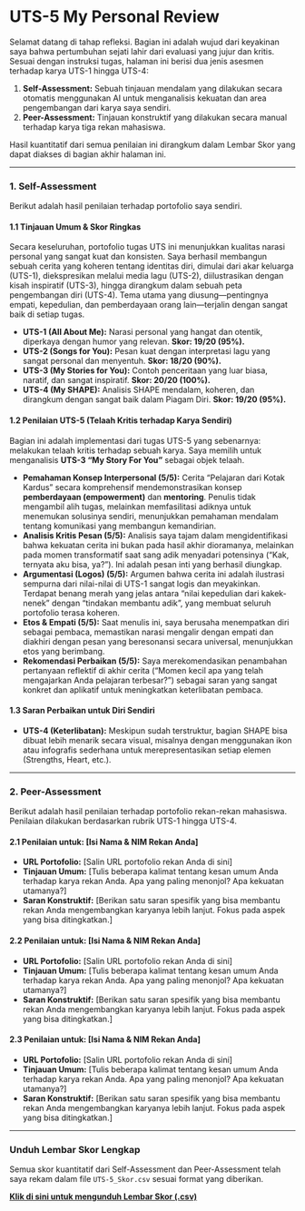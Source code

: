 # UTS-5 My Personal Review

Selamat datang di tahap refleksi. Bagian ini adalah wujud dari keyakinan saya bahwa pertumbuhan sejati lahir dari evaluasi yang jujur dan kritis. Sesuai dengan instruksi tugas, halaman ini berisi dua jenis asesmen terhadap karya UTS-1 hingga UTS-4:

1.  **Self-Assessment:** Sebuah tinjauan mendalam yang dilakukan secara otomatis menggunakan AI untuk menganalisis kekuatan dan area pengembangan dari karya saya sendiri.
2.  **Peer-Assessment:** Tinjauan konstruktif yang dilakukan secara manual terhadap karya tiga rekan mahasiswa.

Hasil kuantitatif dari semua penilaian ini dirangkum dalam Lembar Skor yang dapat diakses di bagian akhir halaman ini.

---

### 1. Self-Assessment

Berikut adalah hasil penilaian terhadap portofolio saya sendiri.

#### 1.1 Tinjauan Umum & Skor Ringkas

Secara keseluruhan, portofolio tugas UTS ini menunjukkan kualitas narasi personal yang sangat kuat dan konsisten. Saya berhasil membangun sebuah cerita yang koheren tentang identitas diri, dimulai dari akar keluarga (UTS-1), diekspresikan melalui media lagu (UTS-2), diilustrasikan dengan kisah inspiratif (UTS-3), hingga dirangkum dalam sebuah peta pengembangan diri (UTS-4). Tema utama yang diusung—pentingnya empati, kepedulian, dan pemberdayaan orang lain—terjalin dengan sangat baik di setiap tugas.

* **UTS-1 (All About Me):** Narasi personal yang hangat dan otentik, diperkaya dengan humor yang relevan. **Skor: 19/20 (95%).**
* **UTS-2 (Songs for You):** Pesan kuat dengan interpretasi lagu yang sangat personal dan menyentuh. **Skor: 18/20 (90%).**
* **UTS-3 (My Stories for You):** Contoh penceritaan yang luar biasa, naratif, dan sangat inspiratif. **Skor: 20/20 (100%).**
* **UTS-4 (My SHAPE):** Analisis SHAPE mendalam, koheren, dan dirangkum dengan sangat baik dalam Piagam Diri. **Skor: 19/20 (95%).**

#### 1.2 Penilaian UTS-5 (Telaah Kritis terhadap Karya Sendiri)

Bagian ini adalah implementasi dari tugas UTS-5 yang sebenarnya: melakukan telaah kritis terhadap sebuah karya. Saya memilih untuk menganalisis **UTS-3 "My Story For You"** sebagai objek telaah.

* **Pemahaman Konsep Interpersonal (5/5):** Cerita "Pelajaran dari Kotak Kardus" secara komprehensif mendemonstrasikan konsep **pemberdayaan (empowerment)** dan **mentoring**. Penulis tidak mengambil alih tugas, melainkan memfasilitasi adiknya untuk menemukan solusinya sendiri, menunjukkan pemahaman mendalam tentang komunikasi yang membangun kemandirian.
* **Analisis Kritis Pesan (5/5):** Analisis saya tajam dalam mengidentifikasi bahwa kekuatan cerita ini bukan pada hasil akhir dioramanya, melainkan pada momen transformatif saat sang adik menyadari potensinya ("Kak, ternyata aku bisa, ya?"). Ini adalah pesan inti yang berhasil diungkap.
* **Argumentasi (Logos) (5/5):** Argumen bahwa cerita ini adalah ilustrasi sempurna dari nilai-nilai di UTS-1 sangat logis dan meyakinkan. Terdapat benang merah yang jelas antara "nilai kepedulian dari kakek-nenek" dengan "tindakan membantu adik", yang membuat seluruh portofolio terasa koheren.
* **Etos & Empati (5/5):** Saat menulis ini, saya berusaha menempatkan diri sebagai pembaca, memastikan narasi mengalir dengan empati dan diakhiri dengan pesan yang beresonansi secara universal, menunjukkan etos yang berimbang.
* **Rekomendasi Perbaikan (5/5):** Saya merekomendasikan penambahan pertanyaan reflektif di akhir cerita ("Momen kecil apa yang telah mengajarkan Anda pelajaran terbesar?") sebagai saran yang sangat konkret dan aplikatif untuk meningkatkan keterlibatan pembaca.

#### 1.3 Saran Perbaikan untuk Diri Sendiri

* **UTS-4 (Keterlibatan):** Meskipun sudah terstruktur, bagian SHAPE bisa dibuat lebih menarik secara visual, misalnya dengan menggunakan ikon atau infografis sederhana untuk merepresentasikan setiap elemen (Strengths, Heart, etc.).

---

### 2. Peer-Assessment

Berikut adalah hasil penilaian terhadap portofolio rekan-rekan mahasiswa. Penilaian dilakukan berdasarkan rubrik UTS-1 hingga UTS-4.

#### 2.1 Penilaian untuk: [Isi Nama & NIM Rekan Anda]

* **URL Portofolio:** [Salin URL portofolio rekan Anda di sini]
* **Tinjauan Umum:** [Tulis beberapa kalimat tentang kesan umum Anda terhadap karya rekan Anda. Apa yang paling menonjol? Apa kekuatan utamanya?]
* **Saran Konstruktif:** [Berikan satu saran spesifik yang bisa membantu rekan Anda mengembangkan karyanya lebih lanjut. Fokus pada aspek yang bisa ditingkatkan.]

#### 2.2 Penilaian untuk: [Isi Nama & NIM Rekan Anda]

* **URL Portofolio:** [Salin URL portofolio rekan Anda di sini]
* **Tinjauan Umum:** [Tulis beberapa kalimat tentang kesan umum Anda terhadap karya rekan Anda. Apa yang paling menonjol? Apa kekuatan utamanya?]
* **Saran Konstruktif:** [Berikan satu saran spesifik yang bisa membantu rekan Anda mengembangkan karyanya lebih lanjut. Fokus pada aspek yang bisa ditingkatkan.]

#### 2.3 Penilaian untuk: [Isi Nama & NIM Rekan Anda]

* **URL Portofolio:** [Salin URL portofolio rekan Anda di sini]
* **Tinjauan Umum:** [Tulis beberapa kalimat tentang kesan umum Anda terhadap karya rekan Anda. Apa yang paling menonjol? Apa kekuatan utamanya?]
* **Saran Konstruktif:** [Berikan satu saran spesifik yang bisa membantu rekan Anda mengembangkan karyanya lebih lanjut. Fokus pada aspek yang bisa ditingkatkan.]

---

### Unduh Lembar Skor Lengkap

Semua skor kuantitatif dari Self-Assessment dan Peer-Assessment telah saya rekam dalam file `UTS-5_Skor.csv` sesuai format yang diberikan.

[**Klik di sini untuk mengunduh Lembar Skor (.csv)**](./UTS-5_Skor.csv)